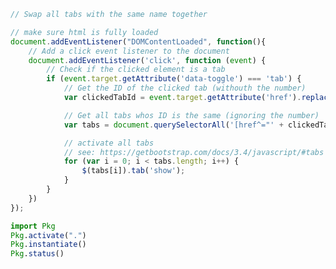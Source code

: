 <!-- JS Code -->

```js
// Swap all tabs with the same name together

// make sure html is fully loaded
document.addEventListener("DOMContentLoaded", function(){
	// Add a click event listener to the document
	document.addEventListener('click', function (event) {
		// Check if the clicked element is a tab
		if (event.target.getAttribute('data-toggle') === 'tab') {
			// Get the ID of the clicked tab (withouth the number)
			var clickedTabId = event.target.getAttribute('href').replace(/-[0-9]*/g, '');

			// Get all tabs whos ID is the same (ignoring the number)
			var tabs = document.querySelectorAll('[href^="' + clickedTabId + '"][data-toggle="tab"]')

			// activate all tabs
			// see: https://getbootstrap.com/docs/3.4/javascript/#tabs
			for (var i = 0; i < tabs.length; i++) {
				$(tabs[i]).tab('show');
			}
		}
	})
});
```

<!-- activate julia environment -->
```julia
import Pkg
Pkg.activate(".")
Pkg.instantiate()
Pkg.status()
```
